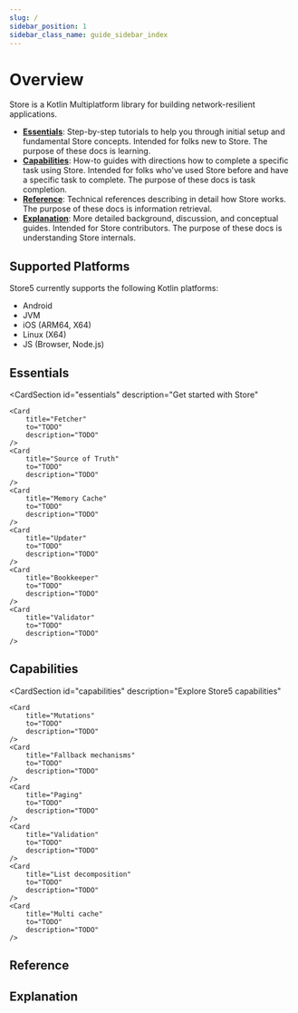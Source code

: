 ```yaml
---
slug: /
sidebar_position: 1
sidebar_class_name: guide_sidebar_index
---
```






# Overview

Store is a Kotlin Multiplatform library for building network-resilient applications.

- **[Essentials](#essentials)**: Step-by-step tutorials to help you through initial setup and fundamental Store concepts. Intended for folks new to Store. The purpose of these docs is learning.
- **[Capabilities](#capabilities)**: How-to guides with directions how to complete a specific task using Store. Intended for folks who've used Store before and have a specific task to complete. The purpose of these docs is task completion.
- **[Reference](#reference)**: Technical references describing in detail how Store works. The purpose of these docs is information retrieval.
- **[Explanation](#explanation)**: More detailed background, discussion, and conceptual guides. Intended for Store contributors. The purpose of these docs is understanding Store internals.

## Supported Platforms
Store5 currently supports the following Kotlin platforms:
- Android
- JVM
- iOS (ARM64, X64)
- Linux (X64)
- JS (Browser, Node.js)

## Essentials

<CardSection
    id="essentials"
    description="Get started with Store"
>
    <Card
        title="Fetcher"
        to="TODO"
        description="TODO"
    />
    <Card
        title="Source of Truth"
        to="TODO"
        description="TODO"
    />
    <Card
        title="Memory Cache"
        to="TODO"
        description="TODO"
    />
    <Card
        title="Updater"
        to="TODO"
        description="TODO"
    />
    <Card
        title="Bookkeeper"
        to="TODO"
        description="TODO"
    />
    <Card
        title="Validator"
        to="TODO"
        description="TODO"
    />

</CardSection>

## Capabilities

<CardSection
    id="capabilities"
    description="Explore Store5 capabilities"
>
    <Card
        title="Mutations"
        to="TODO"
        description="TODO"
    />
    <Card
        title="Fallback mechanisms"
        to="TODO"
        description="TODO"
    />
    <Card
        title="Paging"
        to="TODO"
        description="TODO"
    />
    <Card
        title="Validation"
        to="TODO"
        description="TODO"
    />
    <Card
        title="List decomposition"
        to="TODO"
        description="TODO"
    />
    <Card
        title="Multi cache"
        to="TODO"
        description="TODO"
    />

</CardSection>

## Reference
## Explanation